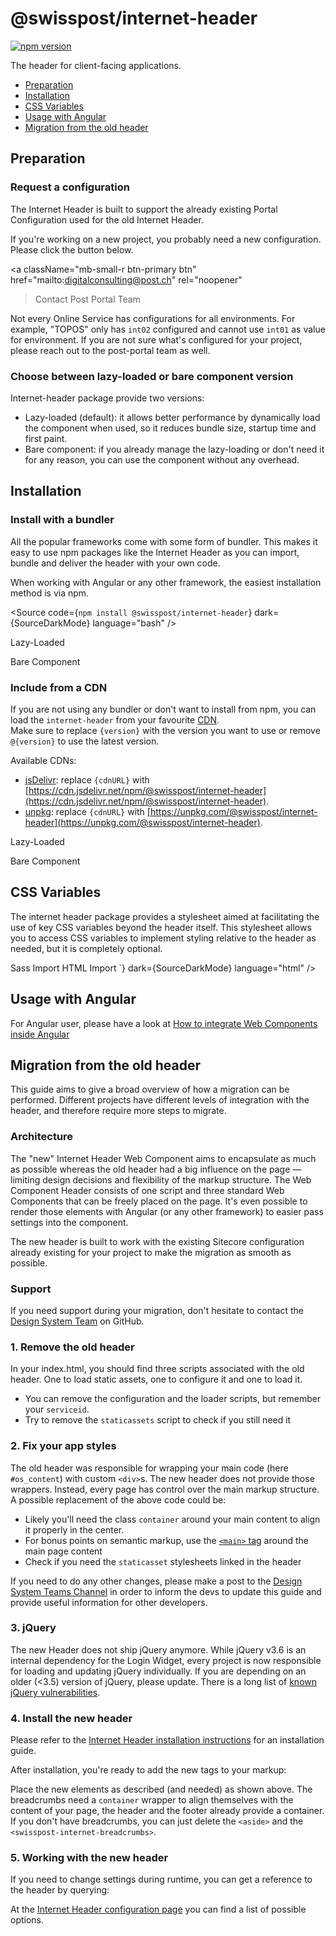 
<Meta of={GettingStartedStories} />

# @swisspost/internet-header

[![npm version](https://badge.fury.io/js/@swisspost%2Finternet-header.svg)](https://badge.fury.io/js/@swisspost%2Finternet-header)

The header for client-facing applications.

<ul>
  <li><a href="#preparation" target="_self">Preparation</a></li>
  <li><a href="#installation" target="_self">Installation</a></li>
  <li><a href="#css-variables" target="_self">CSS Variables</a></li>
  <li><a href="#usage-with-angular" target="_self">Usage with Angular</a></li>
  <li><a href="#migration-from-the-old-header" target="_self">Migration from the old header</a></li>
</ul>

## Preparation

### Request a configuration

The Internet Header is built to support the already existing Portal Configuration used for the old Internet Header.

If you're working on a new project, you probably need a new configuration. Please click the button below.

<a
  className="mb-small-r btn-primary btn"
  href="mailto:digitalconsulting@post.ch"
  rel="noopener"
>Contact Post Portal Team <post-icon name="1001" className="fs-large" /></a>

Not every Online Service has configurations for all environments.
For example, "TOPOS" only has `int02` configured and cannot use `int01` as value for environment.
If you are not sure what's configured for your project, please reach out to the post-portal team as well.

### Choose between lazy-loaded or bare component version

Internet-header package provide two versions:

- Lazy-loaded (default): it allows better performance by dynamically load the component when used, so it reduces bundle size, startup time and first paint.
- Bare component: if you already manage the lazy-loading or don't need it for any reason, you can use the component without any overhead.

## Installation

### Install with a bundler

All the popular frameworks come with some form of bundler.
This makes it easy to use npm packages like the Internet Header as you can import,
bundle and deliver the header with your own code.

When working with Angular or any other framework, the easiest installation method is via npm.

<Source code={`npm install @swisspost/internet-header`} dark={SourceDarkMode} language="bash" />

<Source code={SampleFrameworks} dark={SourceDarkMode} language="html" />

<PostTabs>
  <PostTabHeader slot="tabs" panel="lazy-loaded">Lazy-Loaded</PostTabHeader>
  <PostTabPanel name="lazy-loaded">
    <Source code={SampleLazyLoaded} dark={SourceDarkMode} language="javascript" />
  </PostTabPanel>

  <PostTabHeader slot="tabs" panel="bareComponent">Bare Component</PostTabHeader>
  <PostTabPanel name="bareComponent">
    <Source code={SampleBareComponent} dark={SourceDarkMode} language="javascript" />
  </PostTabPanel>
</PostTabs>

### Include from a CDN

If you are not using any bundler or don't want to install from npm, you can load the `internet-header` from your favourite [CDN](https://en.wikipedia.org/wiki/Content_delivery_network).<br/>
Make sure to replace `{version}` with the version you want to use or remove `@{version}` to use the latest version.

Available CDNs:

- [jsDelivr](https://www.jsdelivr.com/): replace `{cdnURL}` with [https://cdn.jsdelivr.net/npm/@swisspost/internet-header](https://cdn.jsdelivr.net/npm/@swisspost/internet-header).
- [unpkg](https://unpkg.com/): replace `{cdnURL}` with [https://unpkg.com/@swisspost/internet-header](https://unpkg.com/@swisspost/internet-header).

<PostTabs>
  <PostTabHeader slot="tabs" panel="lazy-loaded">Lazy-Loaded</PostTabHeader>
  <PostTabPanel name="lazy-loaded">
    <Source code={SampleCDNLazyLoaded} dark={SourceDarkMode} language="html" />
  </PostTabPanel>

  <PostTabHeader slot="tabs" panel="bareComponent">Bare Component</PostTabHeader>
  <PostTabPanel name="bareComponent">
    <Source code={SampleCDNBareComponent} dark={SourceDarkMode} language="html" />
  </PostTabPanel>
</PostTabs>

## CSS Variables

The internet header package provides a stylesheet aimed at facilitating the use of key CSS variables beyond the header itself.
This stylesheet allows you to access CSS variables to implement styling relative to the header as needed, but it is completely optional.

<PostTabs>
  <PostTabHeader slot="tabs" panel="sass-import">Sass Import</PostTabHeader>
  <PostTabPanel name="sass-import">
    <Source code={`@use "@swisspost/internet-header/dist/siwsspost-internet-header/siwsspost-internet-header.css";`} dark={SourceDarkMode} language="scss" />
  </PostTabPanel>
  <PostTabHeader slot="tabs" panel="html-import">HTML Import</PostTabHeader>
  <PostTabPanel name="html-import">
    <Source code={`<link rel="stylesheet" href="@swisspost/internet-header/dist/siwsspost-internet-header/siwsspost-internet-header.css"/>`} dark={SourceDarkMode} language="html" />
  </PostTabPanel>
</PostTabs>

## Usage with Angular

For Angular user, please have a look at [How to integrate Web Components inside Angular](/?path=/docs/8426deb2-3d6d-4fcc-90e6-1ca9737b2ed0--docs#usage-of-web-components)

## Migration from the old header

This guide aims to give a broad overview of how a migration can be performed.
Different projects have different levels of integration with the header,
and therefore require more steps to migrate.

### Architecture

The "new"
Internet Header Web Component aims
to encapsulate as much as possible whereas the old header had a big influence on the page —
limiting design decisions and flexibility of the markup structure.
The Web Component Header consists of one script and three standard Web Components that can be freely placed on the page.
It's even possible to render those elements with Angular
(or any other framework) to easier pass settings into the component.

The new header is built
to work with the existing Sitecore configuration
already existing for your project to make the migration as smooth as possible.

### Support

If you need support during your migration,
don't hesitate
to contact the [Design System Team](https://github.com/swisspost/design-system/discussions/categories/general) on GitHub.

### 1. Remove the old header

In your index.html, you should find three scripts associated with the old header.
One to load static assets, one to configure it and one to load it.

- You can remove the configuration and the loader scripts, but remember your `serviceid`.
- Try to remove the `staticassets` script to check if you still need it

<Source code={SampleOld} dark={true} language="html" />

### 2. Fix your app styles

The old header was responsible for wrapping your main code (here `#os_content`) with custom `<div>`s.
The new header does not provide those wrappers.
Instead, every page has control over the main markup structure.
A possible replacement of the above code could be:

<Source code={SampleFixAppStyles} dark={true} language="html" />

- Likely you'll need the class `container` around your main content to align it properly in the center.
- For bonus points on semantic markup, use the [`<main>` tag](https://developer.mozilla.org/en-US/docs/Web/HTML/Element/main) around the main page content
- Check if you need the `staticasset` stylesheets linked in the header

If you need to do any other changes,
please make a post to the [Design System Teams Channel](https://teams.microsoft.com/l/channel/19%3ae7fa68fb13eb40b4bf4604edea5f4b3e%40thread.tacv2/%25F0%259F%259A%2591%2520Support?groupId=123c7c9e-052a-40e6-98d3-6cc6d46bad0a&tenantId=3ae7c479-0cf1-47f4-8f84-929f364eff67)
in order to inform the devs to update this guide and provide useful information for other developers.

### 3. jQuery

The new Header does not ship jQuery anymore.
While jQuery v3.6 is an internal dependency for the Login Widget,
every project is now responsible for loading and updating jQuery individually.
If you are depending on an older (&lt;3.5) version of jQuery, please update.
There is a long list of [known jQuery vulnerabilities](https://security.snyk.io/package/npm/jquery).

### 4. Install the new header

Please refer to the [Internet Header installation instructions](/?path=/docs/9b02bcb2-3b6a-4271-b550-675a62ff3890--docs) for an installation guide.

After installation, you're ready to add the new tags to your markup:

<Source code={SampleInstall} dark={SourceDarkMode} language="html" />

Place the new elements as described (and needed) as shown above.
The breadcrumbs need a `container` wrapper to align themselves with the content of your page,
the header and the footer already provide a container.
If you don't have breadcrumbs, you can just delete the `<aside>` and the `<swisspost-internet-breadcrumbs>`.

### 5. Working with the new header

If you need to change settings during runtime, you can get a reference to the header by querying:

<Source code={SampleReference} dark={SourceDarkMode} language="typescript" />

At the [Internet Header configuration page](/?path=/docs/ebb11274-091b-4cb7-9a3f-3e0451c9a865--docs) you can find a list of possible options.
